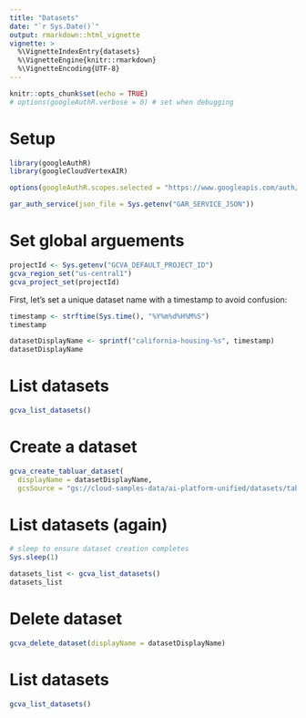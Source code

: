 ```yaml
---
title: "Datasets"
date: "`r Sys.Date()`"
output: rmarkdown::html_vignette
vignette: >
  %\VignetteIndexEntry{datasets}
  %\VignetteEngine{knitr::rmarkdown}
  %\VignetteEncoding{UTF-8}
---
```


```r
knitr::opts_chunk$set(echo = TRUE)
# options(googleAuthR.verbose = 0) # set when debugging
```

# Setup

```r
library(googleAuthR)
library(googleCloudVertexAIR)

options(googleAuthR.scopes.selected = "https://www.googleapis.com/auth/cloud-platform")

gar_auth_service(json_file = Sys.getenv("GAR_SERVICE_JSON"))
```

# Set global arguements

```r
projectId <- Sys.getenv("GCVA_DEFAULT_PROJECT_ID")
gcva_region_set("us-central1")
gcva_project_set(projectId)
```

First, let's set a unique dataset name with a timestamp to avoid confusion:
```r
timestamp <- strftime(Sys.time(), "%Y%m%d%H%M%S")
timestamp
```


```r
datasetDisplayName <- sprintf("california-housing-%s", timestamp)
datasetDisplayName
```


# List datasets

```r
gcva_list_datasets()
```

# Create a dataset


```r
gcva_create_tabluar_dataset(
  displayName = datasetDisplayName,
  gcsSource = "gs://cloud-samples-data/ai-platform-unified/datasets/tabular/california-housing-tabular-regression.csv")
```

# List datasets (again)

```r
# sleep to ensure dataset creation completes
Sys.sleep(1)
```

```r
datasets_list <- gcva_list_datasets()
datasets_list
```

# Delete dataset

```r
gcva_delete_dataset(displayName = datasetDisplayName)
```

# List datasets

```r
gcva_list_datasets()
```


